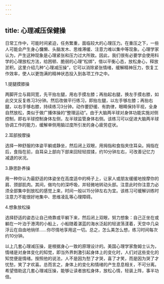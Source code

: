 ```yaml
---
---
---
```

title: 心理减压保健操
---



日常工作中，可能时间紧迫，任务繁重，面临较大的心理压力。在重压之下，一些人可能会产生身心慵懒、头脑发木、思维滞缓、注意力难以集中等现象。心理学家认为，产生这种现象是心理紧张和压力过大所致。因此，我们很有必要学会使用科学的心理放松方法，给困顿、脆弱的心理“松绑”，借以平衡心态，放松身心，释放淤积。这里介绍几种“心理减压操”，它可以消除紧张情绪，缓解精神压力，恢复工作效率，使人以更饱满的精神状态投入到各项工作之中。

1.提腿摸膝操

两脚开立与肩同宽，先平抬左腿，用右手摸左膝；再抬起右腿，换左手摸右膝，如此交叉反复练习3分钟。然后改做平行练习，即抬左腿，以左手够左膝；再抬右腿，以右手够右膝，持续练习3分钟。动作要舒缓、有韵律，眼睛保持平视，全身自然放松，类似于做广播体操的“整理运动”。由于大脑两半球对身体功能实施对侧控制，即右半球控制身体左侧，左半球监管身体右侧。该练习可以促进大脑两半球协调工作的能力，缓解单侧用脑过度所引发的身心疲劳症状。

2.耳部按摩操

选择一种舒服的体姿平躺或静坐，然后闭上双眼，用拇指和食指夹住耳朵。拇指在后，食指在前，自耳朵上部向下部来回轻轻捏揉，约10分钟左右，可改善记忆力减退的状况。

3.静思卧养操

用一种你认为最舒适的体姿坐在高度适中的椅子上，让家人或朋友缓缓地按摩你的肩、颈部肌肉。其间，做均匀的深呼吸，并轻微地转动头部。注意此时你注意力必须全部集中到放松的感觉上来，时间一般以15分钟左右为宜。该练习可缓解训练时注意力不能很好地集中、思维凌乱等心理障碍。

4.想象放松操

选择舒适的姿态让自己倚靠或平躺下来，然后闭上双眼，努力想象：自己正坐在或躺在一叶泊于港湾的小船上，小船随着湛蓝的海水泛起的轻波荡漾着，天空中几朵浮云在自由地徜徉……你尽情地享用这一切。总之，怎么美怎么想，练习时间每次约10分钟。

以上几套心理减压操，是根据身心一致的原理设计的。美国心理学家詹姆士认为，情绪是对身体变化的知觉，即当外界刺激引起身体上的变化时，人们对这些变化的知觉便是情绪。按照他的说法，人不是因为愁了才哭，喜了才笑，而是因为哭了才忧愁，笑了才欢喜。总而言之，身体上的变化和情绪的产生息息相关，不可分离。希望借助这几套心理减压操，能够让读者放松身体，放松心情，轻装上阵，事半功倍。